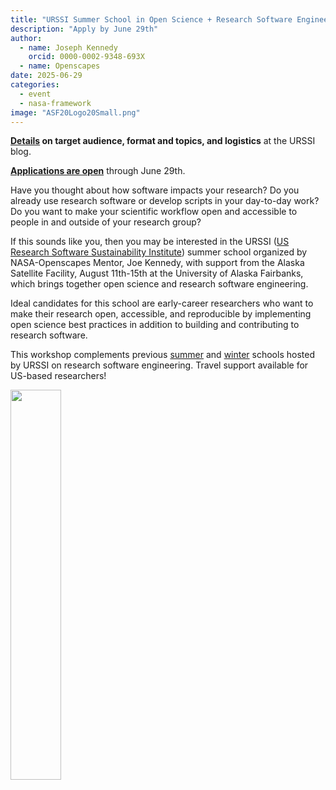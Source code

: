 ```yaml
---
title: "URSSI Summer School in Open Science + Research Software Engineering"
description: "Apply by June 29th"
author:
  - name: Joseph Kennedy
    orcid: 0000-0002-9348-693X
  - name: Openscapes
date: 2025-06-29
categories:
  - event 
  - nasa-framework
image: "ASF20Logo20Small.png"   
---
```


**[Details](https://urssi.us/blog/2025/06/03/applications-open-for-2025-summer-school-in-open-science--research-software-engineering/) on target audience, format and topics, and logistics** at the URSSI blog.

[**Applications are open**](https://docs.google.com/forms/d/e/1FAIpQLSeyE2wep5bSsquKFKrsrL3BjzmtXjnZTpAZsjDmfgUzVTE-Fg/viewform) through June 29th.

Have you thought about how software impacts your research? Do you already use research software or develop scripts in your day-to-day work? Do you want to make your scientific workflow open and accessible to people in and outside of your research group?

If this sounds like you, then you may be interested in the URSSI ([US Research Software Sustainability Institute](https://urssi.us/)) summer school organized by NASA-Openscapes Mentor, Joe Kennedy, with support from the Alaska Satellite Facility, August 11th-15th at the University of Alaska Fairbanks, which brings together open science and research software engineering.

Ideal candidates for this school are early-career researchers who want to make their research open, accessible, and reproducible by implementing open science best practices in addition to building and contributing to research software.

This workshop complements previous [summer](https://urssi.us/blog/2024/05/20/applications-now-open-for-a-summer-school-in-open-science--research-software-engineering/) and [winter](https://urssi.us/blog/2024/02/29/applications-now-open-for-the-2024-urssi-summer-school-in-research-software-engineering/) schools hosted by URSSI on research software engineering. Travel support available for US-based researchers!

![](ASF20Logo20Small.png){fig-alt="landscape with blue sky, mountains and valley in background, trees in midground, dense cover of purple lupins and orange poppies on hillside in foreground. Mountains look as if flower colors are reflected there." width="40%"}
